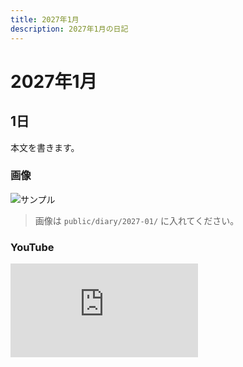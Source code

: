 ```yaml
---
title: 2027年1月
description: 2027年1月の日記
---
```


# 2027年1月

## 1日
本文を書きます。

### 画像
![サンプル](/diary/2027-01/sample.jpg)
> 画像は `public/diary/2027-01/` に入れてください。

### YouTube
<div style={{position:'relative', paddingTop:'56.25%'}}>
  <iframe
    src="https://www.youtube.com/embed/VIDEO_ID"
    title="2027年1月の動画"
    style={{position:'absolute', inset:0, width:'100%', height:'100%'}}
    frameBorder="0"
    allow="accelerometer; autoplay; clipboard-write; encrypted-media; gyroscope; picture-in-picture; web-share"
    allowFullScreen
  />
</div>
